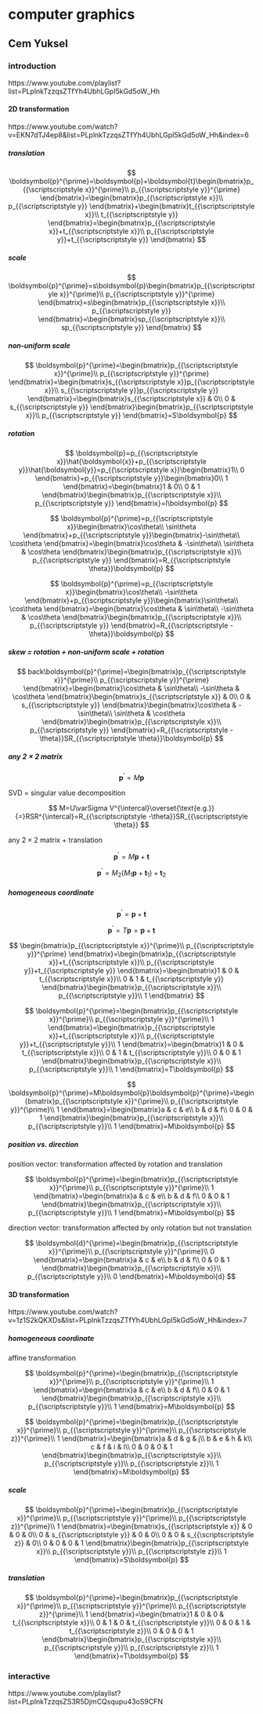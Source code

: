 # computer graphics

## Cem Yuksel

### introduction

https://www.youtube.com/playlist?list=PLplnkTzzqsZTfYh4UbhLGpI5kGd5oW_Hh

#### 2D transformation

https://www.youtube.com/watch?v=EKN7dTJ4ep8&list=PLplnkTzzqsZTfYh4UbhLGpI5kGd5oW_Hh&index=6

##### translation

$$
\boldsymbol{p}^{\prime}=\boldsymbol{p}+\boldsymbol{t}\begin{bmatrix}p_{{\scriptscriptstyle x}}^{\prime}\\
p_{{\scriptscriptstyle y}}^{\prime}
\end{bmatrix}=\begin{bmatrix}p_{{\scriptscriptstyle x}}\\
p_{{\scriptscriptstyle y}}
\end{bmatrix}+\begin{bmatrix}t_{{\scriptscriptstyle x}}\\
t_{{\scriptscriptstyle y}}
\end{bmatrix}=\begin{bmatrix}p_{{\scriptscriptstyle x}}+t_{{\scriptscriptstyle x}}\\
p_{{\scriptscriptstyle y}}+t_{{\scriptscriptstyle y}}
\end{bmatrix}
$$

##### scale

$$
\boldsymbol{p}^{\prime}=s\boldsymbol{p}\begin{bmatrix}p_{{\scriptscriptstyle x}}^{\prime}\\
p_{{\scriptscriptstyle y}}^{\prime}
\end{bmatrix}=s\begin{bmatrix}p_{{\scriptscriptstyle x}}\\
p_{{\scriptscriptstyle y}}
\end{bmatrix}=\begin{bmatrix}sp_{{\scriptscriptstyle x}}\\
sp_{{\scriptscriptstyle y}}
\end{bmatrix}
$$


##### non-uniform scale

$$
\boldsymbol{p}^{\prime}=\begin{bmatrix}p_{{\scriptscriptstyle x}}^{\prime}\\
p_{{\scriptscriptstyle y}}^{\prime}
\end{bmatrix}=\begin{bmatrix}s_{{\scriptscriptstyle x}}p_{{\scriptscriptstyle x}}\\
s_{{\scriptscriptstyle y}}p_{{\scriptscriptstyle y}}
\end{bmatrix}=\begin{bmatrix}s_{{\scriptscriptstyle x}} & 0\\
0 & s_{{\scriptscriptstyle y}}
\end{bmatrix}\begin{bmatrix}p_{{\scriptscriptstyle x}}\\
p_{{\scriptscriptstyle y}}
\end{bmatrix}=S\boldsymbol{p}
$$

##### rotation

$$
\boldsymbol{p}=p_{{\scriptscriptstyle x}}\hat{\boldsymbol{x}}+p_{{\scriptscriptstyle y}}\hat{\boldsymbol{y}}=p_{{\scriptscriptstyle x}}\begin{bmatrix}1\\
0
\end{bmatrix}+p_{{\scriptscriptstyle y}}\begin{bmatrix}0\\
1
\end{bmatrix}=\begin{bmatrix}1 & 0\\
0 & 1
\end{bmatrix}\begin{bmatrix}p_{{\scriptscriptstyle x}}\\
p_{{\scriptscriptstyle y}}
\end{bmatrix}=I\boldsymbol{p}
$$

$$
\boldsymbol{p}^{\prime}=p_{{\scriptscriptstyle x}}\begin{bmatrix}\cos\theta\\
\sin\theta
\end{bmatrix}+p_{{\scriptscriptstyle y}}\begin{bmatrix}-\sin\theta\\
\cos\theta
\end{bmatrix}=\begin{bmatrix}\cos\theta & -\sin\theta\\
\sin\theta & \cos\theta
\end{bmatrix}\begin{bmatrix}p_{{\scriptscriptstyle x}}\\
p_{{\scriptscriptstyle y}}
\end{bmatrix}=R_{{\scriptscriptstyle \theta}}\boldsymbol{p}
$$


$$
\boldsymbol{p}^{\prime}=p_{{\scriptscriptstyle x}}\begin{bmatrix}\cos\theta\\
-\sin\theta
\end{bmatrix}+p_{{\scriptscriptstyle y}}\begin{bmatrix}\sin\theta\\
\cos\theta
\end{bmatrix}=\begin{bmatrix}\cos\theta & \sin\theta\\
-\sin\theta & \cos\theta
\end{bmatrix}\begin{bmatrix}p_{{\scriptscriptstyle x}}\\
p_{{\scriptscriptstyle y}}
\end{bmatrix}=R_{{\scriptscriptstyle -\theta}}\boldsymbol{p}
$$

##### skew = rotation + non-uniform scale + rotation 

$$
back\boldsymbol{p}^{\prime}=\begin{bmatrix}p_{{\scriptscriptstyle x}}^{\prime}\\
p_{{\scriptscriptstyle y}}^{\prime}
\end{bmatrix}=\begin{bmatrix}\cos\theta & \sin\theta\\
-\sin\theta & \cos\theta
\end{bmatrix}\begin{bmatrix}s_{{\scriptscriptstyle x}} & 0\\
0 & s_{{\scriptscriptstyle y}}
\end{bmatrix}\begin{bmatrix}\cos\theta & -\sin\theta\\
\sin\theta & \cos\theta
\end{bmatrix}\begin{bmatrix}p_{{\scriptscriptstyle x}}\\
p_{{\scriptscriptstyle y}}
\end{bmatrix}=R_{{\scriptscriptstyle -\theta}}SR_{{\scriptscriptstyle \theta}}\boldsymbol{p}
$$

##### any $2\times2$ matrix

$$
\boldsymbol{p}^{\prime}=M\boldsymbol{p}
$$

SVD = singular value decomposition

$$
M=U\varSigma V^{\intercal}\overset{\text{e.g.}}{=}RSR^{\intercal}=R_{{\scriptscriptstyle -\theta}}SR_{{\scriptscriptstyle \theta}}
$$

any $2\times2$ matrix + translation

$$
\boldsymbol{p}^{\prime}=M\boldsymbol{p}+\boldsymbol{t}
$$

$$
\boldsymbol{p}^{\prime}=M_{{\scriptscriptstyle 2}}\left(M_{{\scriptscriptstyle 1}}\boldsymbol{p}+\boldsymbol{t}_{{\scriptscriptstyle 1}}\right)+\boldsymbol{t}_{{\scriptscriptstyle 2}}
$$

##### homogeneous coordinate

$$
\boldsymbol{p}^{\prime}=\boldsymbol{p}+\boldsymbol{t}
$$

$$
\boldsymbol{p}^{\prime}=T\boldsymbol{p}=\boldsymbol{p}+\boldsymbol{t}
$$

$$
\begin{bmatrix}p_{{\scriptscriptstyle x}}^{\prime}\\
p_{{\scriptscriptstyle y}}^{\prime}
\end{bmatrix}=\begin{bmatrix}p_{{\scriptscriptstyle x}}+t_{{\scriptscriptstyle x}}\\
p_{{\scriptscriptstyle y}}+t_{{\scriptscriptstyle y}}
\end{bmatrix}=\begin{bmatrix}1 & 0 & t_{{\scriptscriptstyle x}}\\
0 & 1 & t_{{\scriptscriptstyle y}}
\end{bmatrix}\begin{bmatrix}p_{{\scriptscriptstyle x}}\\
p_{{\scriptscriptstyle y}}\\
1
\end{bmatrix}
$$

$$
\boldsymbol{p}^{\prime}=\begin{bmatrix}p_{{\scriptscriptstyle x}}^{\prime}\\
p_{{\scriptscriptstyle y}}^{\prime}\\
1
\end{bmatrix}=\begin{bmatrix}p_{{\scriptscriptstyle x}}+t_{{\scriptscriptstyle x}}\\
p_{{\scriptscriptstyle y}}+t_{{\scriptscriptstyle y}}\\
1
\end{bmatrix}=\begin{bmatrix}1 & 0 & t_{{\scriptscriptstyle x}}\\
0 & 1 & t_{{\scriptscriptstyle y}}\\
0 & 0 & 1
\end{bmatrix}\begin{bmatrix}p_{{\scriptscriptstyle x}}\\
p_{{\scriptscriptstyle y}}\\
1
\end{bmatrix}=T\boldsymbol{p}
$$

$$
\boldsymbol{p}^{\prime}=M\boldsymbol{p}\boldsymbol{p}^{\prime}=\begin{bmatrix}p_{{\scriptscriptstyle x}}^{\prime}\\
p_{{\scriptscriptstyle y}}^{\prime}\\
1
\end{bmatrix}=\begin{bmatrix}a & c & e\\
b & d & f\\
0 & 0 & 1
\end{bmatrix}\begin{bmatrix}p_{{\scriptscriptstyle x}}\\
p_{{\scriptscriptstyle y}}\\
1
\end{bmatrix}=M\boldsymbol{p}
$$

##### position vs. direction

position vector: transformation affected by rotation and translation

$$
\boldsymbol{p}^{\prime}=\begin{bmatrix}p_{{\scriptscriptstyle x}}^{\prime}\\
p_{{\scriptscriptstyle y}}^{\prime}\\
1
\end{bmatrix}=\begin{bmatrix}a & c & e\\
b & d & f\\
0 & 0 & 1
\end{bmatrix}\begin{bmatrix}p_{{\scriptscriptstyle x}}\\
p_{{\scriptscriptstyle y}}\\
1
\end{bmatrix}=M\boldsymbol{p}
$$

direction vector: transformation affected by only rotation but not translation

$$
\boldsymbol{d}^{\prime}=\begin{bmatrix}p_{{\scriptscriptstyle x}}^{\prime}\\
p_{{\scriptscriptstyle y}}^{\prime}\\
0
\end{bmatrix}=\begin{bmatrix}a & c & e\\
b & d & f\\
0 & 0 & 1
\end{bmatrix}\begin{bmatrix}p_{{\scriptscriptstyle x}}\\
p_{{\scriptscriptstyle y}}\\
0
\end{bmatrix}=M\boldsymbol{d}
$$

#### 3D transformation

https://www.youtube.com/watch?v=1z1S2kQKXDs&list=PLplnkTzzqsZTfYh4UbhLGpI5kGd5oW_Hh&index=7

##### homogeneous coordinate

affine transformation

$$
\boldsymbol{p}^{\prime}=\begin{bmatrix}p_{{\scriptscriptstyle x}}^{\prime}\\
p_{{\scriptscriptstyle y}}^{\prime}\\
1
\end{bmatrix}=\begin{bmatrix}a & c & e\\
b & d & f\\
0 & 0 & 1
\end{bmatrix}\begin{bmatrix}p_{{\scriptscriptstyle x}}\\
p_{{\scriptscriptstyle y}}\\
1
\end{bmatrix}=M\boldsymbol{p}
$$

$$
\boldsymbol{p}^{\prime}=\begin{bmatrix}p_{{\scriptscriptstyle x}}^{\prime}\\
p_{{\scriptscriptstyle y}}^{\prime}\\
p_{{\scriptscriptstyle z}}^{\prime}\\
1
\end{bmatrix}=\begin{bmatrix}a & d & g & j\\
b & e & h & k\\
c & f & i & l\\
0 & 0 & 0 & 1
\end{bmatrix}\begin{bmatrix}p_{{\scriptscriptstyle x}}\\
p_{{\scriptscriptstyle y}}\\
p_{{\scriptscriptstyle z}}\\
1
\end{bmatrix}=M\boldsymbol{p}
$$

##### scale

$$
\boldsymbol{p}^{\prime}=\begin{bmatrix}p_{{\scriptscriptstyle x}}^{\prime}\\
p_{{\scriptscriptstyle y}}^{\prime}\\
p_{{\scriptscriptstyle z}}^{\prime}\\
1
\end{bmatrix}=\begin{bmatrix}s_{{\scriptscriptstyle x}} & 0 & 0 & 0\\
0 & s_{{\scriptscriptstyle y}} & 0 & 0\\
0 & 0 & s_{{\scriptscriptstyle z}} & 0\\
0 & 0 & 0 & 1
\end{bmatrix}\begin{bmatrix}p_{{\scriptscriptstyle x}}\\
p_{{\scriptscriptstyle y}}\\
p_{{\scriptscriptstyle z}}\\
1
\end{bmatrix}=S\boldsymbol{p}
$$

##### translation

$$
\boldsymbol{p}^{\prime}=\begin{bmatrix}p_{{\scriptscriptstyle x}}^{\prime}\\
p_{{\scriptscriptstyle y}}^{\prime}\\
p_{{\scriptscriptstyle z}}^{\prime}\\
1
\end{bmatrix}=\begin{bmatrix}1 & 0 & 0 & t_{{\scriptscriptstyle x}}\\
0 & 1 & 0 & t_{{\scriptscriptstyle y}}\\
0 & 0 & 1 & t_{{\scriptscriptstyle z}}\\
0 & 0 & 0 & 1
\end{bmatrix}\begin{bmatrix}p_{{\scriptscriptstyle x}}\\
p_{{\scriptscriptstyle y}}\\
p_{{\scriptscriptstyle z}}\\
1
\end{bmatrix}=T\boldsymbol{p}
$$

### interactive

https://www.youtube.com/playlist?list=PLplnkTzzqsZS3R5DjmCQsqupu43oS9CFN